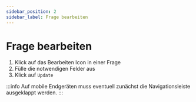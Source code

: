 ```yaml
---
sidebar_position: 2
sidebar_label: Frage bearbeiten
---
```


# Frage bearbeiten

1. Klick auf das Bearbeiten Icon in einer Frage
2. Fülle die notwendigen Felder aus
3. Klick auf `Update`

:::info
Auf mobile Endgeräten muss eventuell zunächst die Navigationsleiste ausgeklappt werden.
:::
